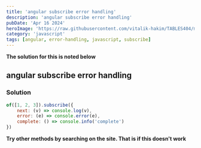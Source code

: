 ```yaml
---
title: 'angular subscribe error handling'
description: 'angular subscribe error handling'
pubDate: 'Apr 16 2024'
heroImage: 'https://raw.githubusercontent.com/vitalik-hakim/TABLES404/main/error_b/JavaScript.png'
category: 'javascript'
tags: [angular, error-handling, javascript, subscribe]
---
```


**The solution for this is noted below**

## angular subscribe error handling

### Solution

```javascript
of([1, 2, 3]).subscribe({
	next: (v) => console.log(v),
	error: (e) => console.error(e),
	complete: () => console.info('complete')
})
```

**Try other methods by searching on the site. That is if this doesn't work**
